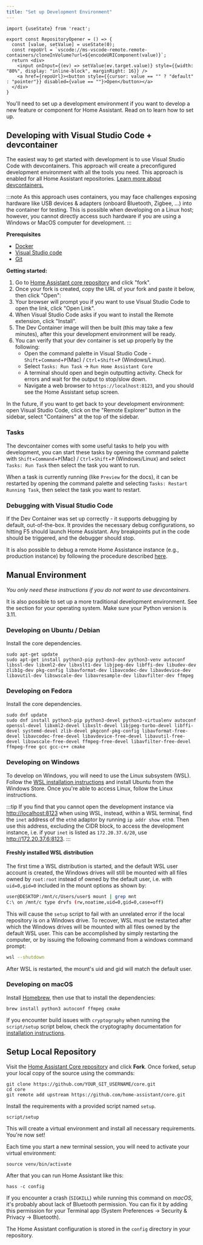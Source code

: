 ```yaml
---
title: "Set up Development Environment"
---
```


```mdx-code-block
import {useState} from 'react';

export const RepositoryOpener = () => {
  const [value, setValue] = useState(0);
  const repoUrl = `vscode://ms-vscode-remote.remote-containers/cloneInVolume?url=${encodeURIComponent(value)}`;
  return <div>
    <input onInput={(ev) => setValue(ev.target.value)} style={{width: "80%", display: "inline-block", marginRight: 16}} />
    <a href={repoUrl}><button style={{cursor: value == "" ? "default" : "pointer"}} disabled={value == ""}>Open</button></a>
  </div>
}
```

You'll need to set up a development environment if you want to develop a new feature or component for Home Assistant. Read on to learn how to set up.

## Developing with Visual Studio Code + devcontainer

The easiest way to get started with development is to use Visual Studio Code with devcontainers. This approach will create a preconfigured development environment with all the tools you need. This approach is enabled for all Home Assistant repositories. [Learn more about devcontainers.](https://code.visualstudio.com/docs/devcontainers/containers)

:::note
As this approach uses containers, you may face challenges exposing hardware like USB devices & adapters (onboard Bluetooth, Zigbee, ...) into the container for testing. This is possible when developing on a Linux host; however, you cannot directly access such hardware if you are using a Windows or MacOS computer for development.
:::

**Prerequisites**

- [Docker](https://docs.docker.com/get-docker/)
- [Visual Studio code](https://code.visualstudio.com/)
- [Git](https://git-scm.com/)

**Getting started:**

1. Go to [Home Assistant core repository](https://github.com/home-assistant/core) and click "fork".
2. Once your fork is created, copy the URL of your fork and paste it below, then click "Open":
   <RepositoryOpener />
3. Your browser will prompt you if you want to use Visual Studio Code to open the link, click "Open Link".
4. When Visual Studio Code asks if you want to install the Remote extension, click "Install".
5. The Dev Container image will then be built (this may take a few minutes), after this your development environment will be ready.
6. You can verify that your dev container is set up properly by the following:
    * Open the command palette in Visual Studio Code - `Shift`+`Command`+`P`(Mac) / `Ctrl`+`Shift`+`P` (Windows/Linux).
    * Select `Tasks: Run Task` -> `Run Home Assistant Core`
    * A terminal should open and begin outputting activity. Check for errors and wait for the output to stop/slow down.
    * Navigate a web browser to `https://localhost:8123`, and you should see the Home Assistant setup screen.

In the future, if you want to get back to your development environment: open Visual Studio Code, click on the "Remote Explorer" button in the sidebar, select "Containers" at the top of the sidebar.

### Tasks

The devcontainer comes with some useful tasks to help you with development, you can start these tasks by opening the command palette with `Shift`+`Command`+`P`(Mac) / `Ctrl`+`Shift`+`P` (Windows/Linux) and select `Tasks: Run Task` then select the task you want to run.

When a task is currently running (like `Preview` for the docs), it can be restarted by opening the command palette and selecting `Tasks: Restart Running Task`, then select the task you want to restart.

### Debugging with Visual Studio Code

If the Dev Container was set up correctly - it supports debugging by default, out-of-the-box. It provides the necessary debug configurations, so hitting F5 should launch Home Assistant. Any breakpoints put in the code should be triggered, and the debugger should stop. 

It is also possible to debug a remote Home Assistance instance (e.g., production instance) by following the procedure described [here](https://www.home-assistant.io/integrations/debugpy/).

## Manual Environment

_You only need these instructions if you do not want to use devcontainers._

It is also possible to set up a more traditional development environment. See the section for your operating system. Make sure your Python version is 3.11.

### Developing on Ubuntu / Debian

Install the core dependencies.

```shell
sudo apt-get update
sudo apt-get install python3-pip python3-dev python3-venv autoconf libssl-dev libxml2-dev libxslt1-dev libjpeg-dev libffi-dev libudev-dev zlib1g-dev pkg-config libavformat-dev libavcodec-dev libavdevice-dev libavutil-dev libswscale-dev libavresample-dev libavfilter-dev ffmpeg
```

### Developing on Fedora

Install the core dependencies.

```shell
sudo dnf update
sudo dnf install python3-pip python3-devel python3-virtualenv autoconf openssl-devel libxml2-devel libxslt-devel libjpeg-turbo-devel libffi-devel systemd-devel zlib-devel pkgconf-pkg-config libavformat-free-devel libavcodec-free-devel libavdevice-free-devel libavutil-free-devel libswscale-free-devel ffmpeg-free-devel libavfilter-free-devel ffmpeg-free gcc gcc-c++ cmake
```

### Developing on Windows

To develop on Windows, you will need to use the Linux subsystem (WSL). Follow the [WSL installation instructions](https://learn.microsoft.com/windows/wsl/install) and install Ubuntu from the Windows Store. Once you're able to access Linux, follow the Linux instructions.

:::tip
If you find that you cannot open the development instance via <http://localhost:8123> when using WSL, instead, within a WSL terminal, find the `inet` address of the `eth0` adaptor by running `ip addr show eth0`. Then use this address, excluding the CIDR block, to access the development instance, i.e. if your `inet` is listed as `172.20.37.6/20`, use <http://172.20.37.6:8123>.
:::

#### Freshly installed WSL distribution

The first time a WSL distribution is started, and the default WSL user account is created, the Windows drives will still be mounted with all files owned by `root:root` instead of owned by the default user, i.e. with `uid=0,gid=0` included in the mount options as shown by:

```bash
user@DESKTOP:/mnt/c/Users/user$ mount | grep mnt
C:\ on /mnt/c type drvfs (rw,noatime,uid=0,gid=0,case=off)
```

This will cause the `setup` script to fail with an unrelated error if the local repository is on a Windows drive. To recover, WSL must be restarted after which the Windows drives will be mounted with all files owned by the default WSL user. This can be accomplished by simply restarting the computer, or by issuing the following command from a windows command prompt:

```bash
wsl --shutdown
```

After WSL is restarted, the mount's uid and gid will match the default user.

### Developing on macOS

Install [Homebrew](https://brew.sh/), then use that to install the dependencies:

```shell
brew install python3 autoconf ffmpeg cmake
```

If you encounter build issues with `cryptography` when running the `script/setup` script below, check the cryptography documentation for [installation instructions](https://cryptography.io/en/latest/installation/#building-cryptography-on-macos).

## Setup Local Repository

Visit the [Home Assistant Core repository](https://github.com/home-assistant/core) and click **Fork**.
Once forked, setup your local copy of the source using the commands:

```shell
git clone https://github.com/YOUR_GIT_USERNAME/core.git
cd core
git remote add upstream https://github.com/home-assistant/core.git
```

Install the requirements with a provided script named `setup`.

```shell
script/setup
```

This will create a virtual environment and install all necessary requirements. You're now set!

Each time you start a new terminal session, you will need to activate your virtual environment:

```shell
source venv/bin/activate
```

After that you can run Home Assistant like this:

```shell
hass -c config
```

If you encounter a crash (`SIGKILL`) while running this command on *macOS*, it's probably about lack of Bluetooth permission. You can fix it by adding this permission for your Terminal app (System Preferences -> Security & Privacy -> Bluetooth).

The Home Assistant configuration is stored in the `config` directory in your repository.
